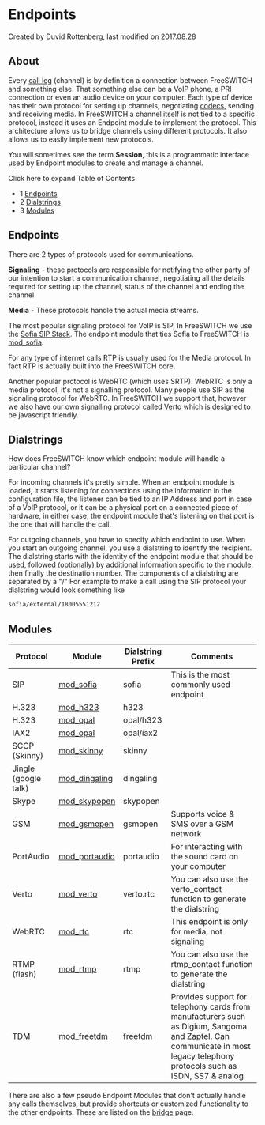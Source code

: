 
# Endpoints 

 Created by  Duvid Rottenberg, last modified on 2017.08.28

## About

Every [call leg](./Call-Legs_7143972.mdx#0-about) (channel) is by definition a connection between FreeSWITCH and something else. That something else can be a VoIP phone, a PRI connection or even an audio device on your computer. Each type of device has their own protocol for setting up channels, negotiating [codecs](../Codecs-and-Media/index.mdx#about), sending and receiving media. In FreeSWITCH a channel itself is not tied to a specific protocol, instead it uses an Endpoint module to implement the protocol. This architecture allows us to bridge channels using different protocols. It also allows us to easily implement new protocols.

You will sometimes see the term **Session**, this is a programmatic interface used by Endpoint modules to create and manage a channel.

Click here to expand Table of Contents

* 1 [Endpoints](#endpoints)
* 2 [Dialstrings](#dialstrings)
* 3 [Modules](#endpoints)

## Endpoints

There are 2 types of protocols used for communications.

**Signaling** \- these protocols are responsible for notifying the other party of our intention to start a communication channel, negotiating all the details required for setting up the channel, status of the channel and ending the channel

**Media** \- These protocols handle the actual media streams.

The most popular signaling protocol for VoIP is SIP, In FreeSWITCH we use the [Sofia SIP Stack](../Configuration/Sofia-SIP-Stack/index.mdx#faq). The endpoint module that ties Sofia to FreeSWITCH is [mod\_sofia](../Modules/mod_sofia_1048707.mdx#about).

For any type of internet calls RTP is usually used for the Media protocol. In fact RTP is actually built into the FreeSWITCH core.

Another popular protocol is WebRTC (which uses SRTP). WebRTC is only a media protocol, it's not a signalling protocol. Many people use SIP as the signaling protocol for WebRTC. In FreeSWITCH we support that, however we also have our own signalling protocol called [Verto ](../Modules/mod_verto_3964934.mdx#about)which is designed to be javascript friendly.

## Dialstrings

How does FreeSWITCH know which endpoint module will handle a particular channel?

For incoming channels it's pretty simple. When an endpoint module is loaded, it starts listening for connections using the information in the configuration file, the listener can be tied to an IP Address and port in case of a VoIP protocol, or it can be a physical port on a connected piece of hardware, in either case, the endpoint module that's listening on that port is the one that will handle the call.

For outgoing channels, you have to specify which endpoint to use. When you start an outgoing channel, you use a dialstring to identify the recipient. The dialstring starts with the identity of the endpoint module that should be used, followed (optionally) by additional information specific to the module, then finally the destination number. The components of a dialstring are separated by a "/" For example to make a call using the SIP protocol your dialstring would look something like

```xml
sofia/external/18005551212
```

## Modules

| Protocol             | Module                                           | Dialstring Prefix | Comments                                                                                                                                                                  |
| -------------------- | ------------------------------------------------ | ----------------- | ------------------------------------------------------------------------------------------------------------------------------------------------------------------------- |
| SIP                  | [mod\_sofia](../Modules/mod_sofia_1048707.mdx#about)         | sofia             | This is the most commonly used endpoint                                                                                                                                   |
| H.323                | [mod\_h323](../Modules/mod_h323_6587443.mdx#about)           | h323              |                                                                                                                                                                           |
| H.323                | [mod\_opal](../Modules/mod_opal_6587390.mdx#about)           | opal/h323         |                                                                                                                                                                           |
| IAX2                 | [mod\_opal](../Modules/mod_opal_6587390.mdx#about)           | opal/iax2         |                                                                                                                                                                           |
| SCCP (Skinny)        | [mod\_skinny](../Modules/mod_skinny_3375354.mdx#docs)       | skinny            |                                                                                                                                                                           |
| Jingle (google talk) | [mod\_dingaling](../Modules/mod_dingaling_6587385.mdx#faq) | dingaling         |                                                                                                                                                                           |
| Skype                | [mod\_skypopen](../Modules/mod_skypopen_3966336.mdx#-sk-)   | skypopen          |                                                                                                                                                                           |
| GSM                  | [mod\_gsmopen](../Modules/mod_gsmopen_7143567.mdx#list)     | gsmopen           | Supports voice & SMS over a GSM network                                                                                                                                   |
| PortAudio            | [mod\_portaudio](../Modules/mod_portaudio_9634724.mdx#about) | portaudio         | For interacting with the sound card on your computer                                                                                                                      |
| Verto                | [mod\_verto](../Modules/mod_verto_3964934.mdx#about)         | verto.rtc         | You can also use the verto\_contact function to generate the dialstring                                                                                                   |
| WebRTC               | [mod\_rtc](../Modules/mod_rtc_3965027.mdx#about)             | rtc               | This endpoint is only for media, not signaling                                                                                                                            |
| RTMP (flash)         | [mod\_rtmp](../Modules/mod_rtmp_5046427.mdx#api)           | rtmp              | You can also use the rtmp\_contact function to generate the dialstring                                                                                                    |
| TDM                  | [mod\_freetdm](../Client-and-Developer-Interfaces/FreeTDM/index.mdx#--)          | freetdm           | Provides support for telephony cards from manufacturers such as Digium, Sangoma and Zaptel. Can communicate in most legacy telephony protocols such as ISDN, SS7 & analog |

There are also a few pseudo Endpoint Modules that don't actually handle any calls themselves, but provide shortcuts or customized functionality to the other endpoints. These are listed on the [bridge](../Modules/mod_dptools_1970333.mdx#see-also) page.


